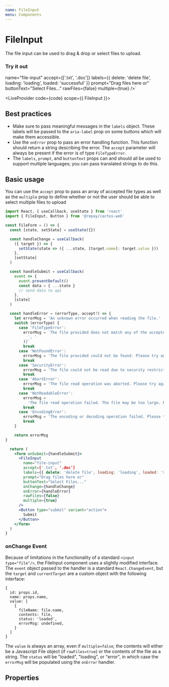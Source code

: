 ```yaml
---
name: FileInput
menu: Components
---
```



# FileInput

The file input can be used to drag & drop or select files to upload.

### Try it out

  name="file-input"
  accept={['.txt', '.doc']}
  labels={{ delete: 'delete file', loading: 'loading', loaded: 'successful' }}
  prompt="Drag files here or"
  buttonText="Select Files..."
  rawFiles={false}
  multiple={true}
/>`

<LiveProvider code={code} scope={{ FileInput }}>
  <LiveEditor style={livePreviewStyle} />
  <LiveError />
  <LivePreview />
</LiveProvider>

## Best practices

- Make sure to pass meaningful messages in the `labels` object. These labels will be passed to the `aria-label` prop on some buttons which will make them accessible.
- Use the `onError` prop to pass an error handling function. This function should return a string describing the error. The `accept` parameter will
  always be present if the error is of type `FileTypeError`.
- The `labels`, `prompt`, and `buttonText` props can and should all be used to support multiple languages; you can pass translated strings to do this.

## Basic usage

You can use the `accept` prop to pass an array of accepted file types as well as the `multiple` prop to define whether or not the user should be
able to select multiple files to upload

```jsx
import React, { useCallback, useState } from 'react'
import { FileInput, Button } from '@repay/cactus-web'

const FileForm = () => {
  const [state, setState] = useState({})

  const handleChange = useCallback(
    ({ target }) => {
      setState(state => ({ ...state, [target.name]: target.value }))
    },
    [setState]
  )

  const handleSubmit = useCallback(
    event => {
      event.preventDefault()
      const data = { ...state }
      // send data to api
    },
    [state]
  )

  const handleError = (errorType, accept?) => {
    let errorMsg = 'An unknown error occurred when reading the file.'
    switch (errorType) {
      case 'FileTypeError':
        errorMsg = `The file provided does not match any of the accepted file types: ${accept.join(
          ', '
        )}`
        break
      case 'NotFoundError':
        errorMsg = 'The file provided could not be found. Please try again.'
        break
      case 'SecurityError':
        errorMsg = 'The file could not be read due to security restrictions.'
        break
      case 'AbortError':
        errorMsg = 'The file read operation was aborted. Please try again.'
        break
      case 'NotReadableError':
        errorMsg =
          'The file read operation failed. The file may be too large. Please try again or select a different file.'
        break
      case 'EncodingError':
        errorMsg = 'The encoding or decoding operation failed. Please try again.'
        break
    }

    return errorMsg
}

  return (
    <form onSubmit={handleSubmit}>
      <FileInput
        name="file-input"
        accept=['.txt', '.doc']
        labels={{ delete: 'delete file', loading: 'loading', loaded: 'successful' }}
        prompt="Drag files here or"
        buttonText="Select Files..."
        onChange={handleChange}
        onError={handleError}
        rawFiles={false}
        multiple={true}
      />
      <Button type="submit" variant="action">
        Submit
      </Button>
    </form>
  )
}
```

### onChange Event

Because of limitations in the functionality of a standard `<input type="file"/>`, the FileInput component uses a slightly modified interface. The `event` object passed to the handler is a standard `React.ChangeEvent`, but the `target` and `currentTarget` are a custom object with the following interface:

```tsx
{
  id: props.id,
  name: props.name,
  value: [
    {
      fileName: file.name,
      contents: file,
      status: 'loaded',
      errorMsg: undefined,
    }
  ]
}
```

The `value` is always an array, even if `multiple=false`; the contents will either be a Javascript File object (if `rawFiles=true`) or the contents of the file as a string. The `status` will be "loaded", "loading", or "error", in which case the `errorMsg` will be populated using the `onError` handler.

## Properties

<PropsTable of={FileInput} />
